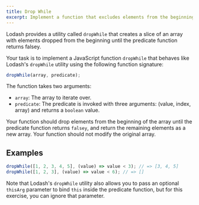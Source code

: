 ```yaml
---
title: Drop While
excerpt: Implement a function that excludes elements from the beginning of an array until the predicate returns false
---
```


Lodash provides a utility called `dropWhile` that creates a slice of an array with elements dropped from the beginning until the predicate function returns falsey.

Your task is to implement a JavaScript function `dropWhile` that behaves like Lodash's `dropWhile` utility using the following function signature:

```js
dropWhile(array, predicate);
```

The function takes two arguments:

- `array`: The array to iterate over.
- `predicate`: The predicate is invoked with three arguments: (value, index, array) and returns a `boolean` value.

Your function should drop elements from the beginning of the array until the predicate function returns `falsey`, and return the remaining elements as a new array. Your function should not modify the original array.

## Examples

```js
dropWhile([1, 2, 3, 4, 5], (value) => value < 3); // => [3, 4, 5]
dropWhile([1, 2, 3], (value) => value < 6); // => []
```

Note that Lodash's `dropWhile` utility also allows you to pass an optional `thisArg` parameter to bind `this` inside the predicate function, but for this exercise, you can ignore that parameter.
